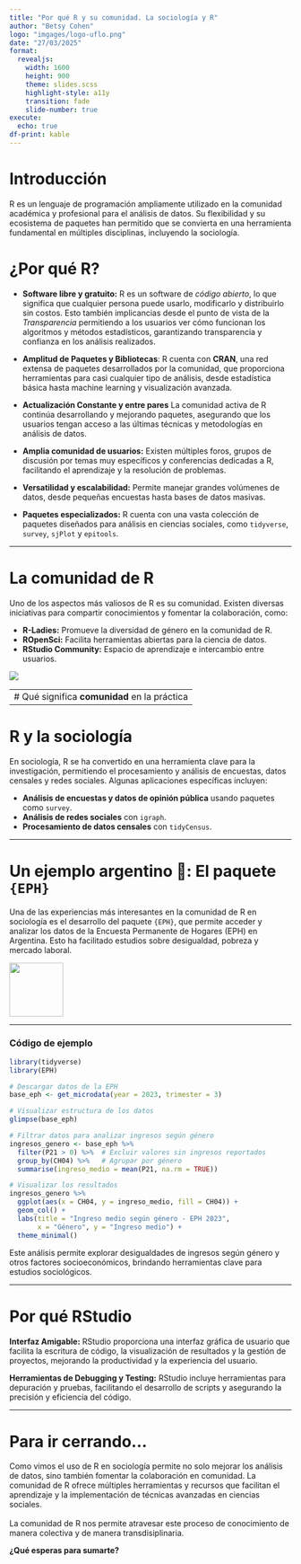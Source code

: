 ```yaml
---
title: "Por qué R y su comunidad. La sociología y R"
author: "Betsy Cohen"
logo: "imgages/logo-uflo.png"
date: "27/03/2025"
format: 
  revealjs: 
    width: 1600
    height: 900  
    theme: slides.scss
    highlight-style: a11y
    transition: fade
    slide-number: true
execute:
  echo: true
df-print: kable
---
```


# Introducción

R es un lenguaje de programación ampliamente utilizado en la comunidad académica y profesional para el análisis de datos. Su flexibilidad y su ecosistema de paquetes han permitido que se convierta en una herramienta fundamental en múltiples disciplinas, incluyendo la sociología.

# ¿Por qué R?

-   **Software libre y gratuito:** R es un software de *código abierto*, lo que significa que cualquier persona puede usarlo, modificarlo y distribuirlo sin costos. Esto también implicancias desde el punto de vista de la *Transparencia* permitiendo a los usuarios ver cómo funcionan los algoritmos y métodos estadísticos, garantizando transparencia y confianza en los análisis realizados.

-   **Amplitud de Paquetes y Bibliotecas**: R cuenta con **CRAN**, una red extensa de paquetes desarrollados por la comunidad, que proporciona herramientas para casi cualquier tipo de análisis, desde estadística básica hasta machine learning y visualización avanzada.

-   **Actualización Constante y entre pares** La comunidad activa de R continúa desarrollando y mejorando paquetes, asegurando que los usuarios tengan acceso a las últimas técnicas y metodologías en análisis de datos.

-   **Amplia comunidad de usuarios:** Existen múltiples foros, grupos de discusión por temas muy específicos y conferencias dedicadas a R, facilitando el aprendizaje y la resolución de problemas.

-   **Versatilidad y escalabilidad:** Permite manejar grandes volúmenes de datos, desde pequeñas encuestas hasta bases de datos masivas.

-   **Paquetes especializados:** R cuenta con una vasta colección de paquetes diseñados para análisis en ciencias sociales, como `tidyverse`, `survey`, `sjPlot` y `epitools`.

------------------------------------------------------------------------

# La comunidad de R

Uno de los aspectos más valiosos de R es su comunidad. Existen diversas iniciativas para compartir conocimientos y fomentar la colaboración, como:

-   **R-Ladies:** Promueve la diversidad de género en la comunidad de R.
-   **ROpenSci:** Facilita herramientas abiertas para la ciencia de datos.
-   **RStudio Community:** Espacio de aprendizaje e intercambio entre usuarios.

![](images/r-comunity.png)

|                                               |
|:----------------------------------------------|
| \# Qué significa **comunidad** en la práctica |

# R y la sociología

En sociología, R se ha convertido en una herramienta clave para la investigación, permitiendo el procesamiento y análisis de encuestas, datos censales y redes sociales. Algunas aplicaciones específicas incluyen:

-   **Análisis de encuestas y datos de opinión pública** usando paquetes como `survey`.
-   **Análisis de redes sociales** con `igraph`.
-   **Procesamiento de datos censales** con `tidyCensus`.

------------------------------------------------------------------------

# Un ejemplo argentino 🧉: El paquete `{EPH}`

Una de las experiencias más interesantes en la comunidad de R en sociología es el desarrollo del paquete `{EPH}`, que permite acceder y analizar los datos de la Encuesta Permanente de Hogares (EPH) en Argentina. Esto ha facilitado estudios sobre desigualdad, pobreza y mercado laboral.

![](images/hex-eph.png){fig-align="left" width="96"}

------------------------------------------------------------------------

### Código de ejemplo

``` r
library(tidyverse)
library(EPH)

# Descargar datos de la EPH
base_eph <- get_microdata(year = 2023, trimester = 3)

# Visualizar estructura de los datos
glimpse(base_eph)

# Filtrar datos para analizar ingresos según género
ingresos_genero <- base_eph %>%
  filter(P21 > 0) %>%  # Excluir valores sin ingresos reportados
  group_by(CH04) %>%   # Agrupar por género
  summarise(ingreso_medio = mean(P21, na.rm = TRUE))

# Visualizar los resultados
ingresos_genero %>%
  ggplot(aes(x = CH04, y = ingreso_medio, fill = CH04)) +
  geom_col() +
  labs(title = "Ingreso medio según género - EPH 2023",
       x = "Género", y = "Ingreso medio") +
  theme_minimal()
```

Este análisis permite explorar desigualdades de ingresos según género y otros factores socioeconómicos, brindando herramientas clave para estudios sociológicos.

------------------------------------------------------------------------

# Por qué RStudio

**Interfaz Amigable:** RStudio proporciona una interfaz gráfica de usuario que facilita la escritura de código, la visualización de resultados y la gestión de proyectos, mejorando la productividad y la experiencia del usuario.

**Herramientas de Debugging y Testing:** RStudio incluye herramientas para depuración y pruebas, facilitando el desarrollo de scripts y asegurando la precisión y eficiencia del código.

------------------------------------------------------------------------

# Para ir cerrando...

Como vimos el uso de R en sociología permite no solo mejorar los análisis de datos, sino también fomentar la colaboración en comunidad. La comunidad de R ofrece múltiples herramientas y recursos que facilitan el aprendizaje y la implementación de técnicas avanzadas en ciencias sociales.\
\
La comunidad de R nos permite atravesar este proceso de conocimiento de manera colectiva y de manera transdisiplinaria.

**¿Qué esperas para sumarte?**
